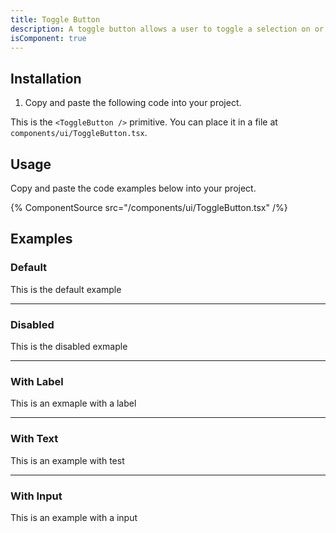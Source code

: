 ```yaml
---
title: Toggle Button
description: A toggle button allows a user to toggle a selection on or off, for example switching between two states or modes.
isComponent: true
---
```


## Installation

1. Copy and paste the following code into your project.

This is the `<ToggleButton />` primitive. You can place it in a file at `components/ui/ToggleButton.tsx`.

## Usage

Copy and paste the code examples below into your project.

{% ComponentSource src="/components/ui/ToggleButton.tsx" /%}

## Examples

### Default

This is the default example

---

### Disabled

This is the disabled exmaple

---

### With Label

This is an exmaple with a label

---

### With Text

This is an example with test

---

### With Input

This is an example with a input
